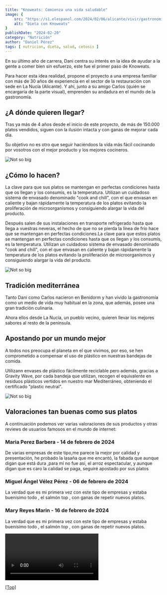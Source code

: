 ```yaml
---
title: "Knoweats: Comienza una vida saludable"
image: {
    src: "https://s1.elespanol.com/2024/02/06/alicante/vivir/gastronomia/830677878_239727301_1706x1280.jpg",
    alt: "Dieta con Knoweats"
}
publishDate: "2024-02-20"
category: "Nutrición"
author: "Daniel Pérez"
tags: [ nutricion, dieta, salud, cetosis ]
---
```


En su último año de carrera, Dani centra su interés en la idea de ayudar a la gente a comer bien sin esfuerzo, este fue el primer paso de Knoweats.

Para hacer esta idea realidad, propone el proyecto a una empresa familiar con más de 30 años de experiencia en el sector de la restauración con sede en La Nucía (Alicante). Y ahí, junto a su amigo Carlos (quién se encargaría de la parte visual), emprenden su andadura en el mundo de la gastronomía.

## ¿A dónde quieren llegar?

Tras ya más de 4 años desde el inicio de este proyecto, de más de 150.000 platos vendidos, siguen con la ilusión intacta y con ganas de mejorar cada día.

Su objetivo no es otro que seguir haciéndoos la vida más fácil cocinando por vosotros con el mejor producto y los mejores cocineros.

![Not so big](https://lamarinaplaza.com/wp-content/uploads/2022/03/tapers-platos-caja-knoweats-1600x1200-1-1200x720.jpg)

## ¿Cómo lo hacen?

La clave para que sus platos se mantengan en perfectas condiciones hasta que os llegan y los consumís, es la temperatura. Utilizan un cuidadoso sistema de envasado denominado "cook and chill", con el que envasan en caliente y bajan rápidamente la temperatura de los platos evitando la proliferación de microorganismos y consiguiendo alargar la vida del producto.


Después salen de sus instalaciones en transporte refrigerado hasta que llega a vuestras neveras, el hecho de que no se pierda la línea de frío hace que se mantengan en perfectas condiciones.La clave para que estos platos se mantengan en perfectas condiciones hasta que os llegan y los consumís, es la temperatura. Utilizan un cuidadoso sistema de envasado denominado "cook and chill", con el que envasan en caliente y bajan rápidamente la temperatura de los platos evitando la proliferación de microorganismos y consiguiendo alargar la vida del producto.

![Not so big](https://alicanteplaza.es/public/Image/2024/2/Knoweats-6_NoticiaAmpliada_NoticiaAmpliada.jpg)

## Tradición mediterránea

Tanto Dani como Carlos nacieron en Benidorm y han vivido la gastronomía como un medio de vida muy habitual en la zona, que además, posee una gran tradición culinaria.

Ahora ellos desde La Nucía, un pueblo vecino, quieren llevar los mejores sabores al resto de la península.

## Apostando por un mundo mejor

A todos nos preocupa el planeta en el que vivimos, por eso, se hen comprometido a compensar el uso de plástico en nuestras bandejas de comida.

Utilizann envases de plástico fácilmente reciclable pero además, gracias a Gravity Wave, por cada bandeja que utilizan, recogen el equivalente en residuos plásticos vertidos en nuestro mar Mediterráneo, obteniendo el certificado "plastic neutral".

![Not so big](https://innoecotur.webs.upv.es/wp-content/uploads/2023/07/WhatsApp-Image-2022-05-23-at-7.36.25-PM.jpeg)

## Valoraciones tan buenas como sus platos

A continuación podemos ver varias valoraciones de sus productos y otras reviews de usuarios famosos en el mundo de internet:

### Maria Perez Barbera - 14 de febrero de 2024

De varias empresas de este tipo,me parece la mejor por calidad y presentación, he probado la lasaña que me encantó, la fabada que aunque digan que está dura ,para mí no fue así, el arroz espectacular, y aunque digan que es caro la calidad se paga, seguiré apostado por sus platos

### Miguel Ángel Vélez Pérez - 06 de febrero de 2024

La verdad que es mi primera vez con este tipo de empresas y estaba buenísimo todo , el salmón top , con ganas de repetir nuevos platos.

### Mary Reyes Marin - 16 de febrero de 2024

La verdad que es mi primera vez con este tipo de empresas y estaba buenísimo todo , el salmón top , con ganas de repetir nuevos platos.


<Video
    title='PROBANDO KNOWEATS | MI OPINIÓN'
    link='https://youtu.be/CcXCzFAn1wg'
    src='https://i.ytimg.com/vi/CcXCzFAn1wg/maxresdefault.jpg'
/>


[[Top]](#top)